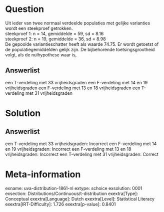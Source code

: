 Question
========

Uit ieder van twee normaal verdeelde populaties met gelijke varianties
wordt een steekproef getrokken.\
steekproef 1: n = 14, gemiddelde = 59, sd = 8.16\
steekproef 2: n = 19, gemiddelde = 36, sd = 8.98\
De gepoolde variantieschatter heeft als waarde 74.75. Er wordt getoetst
of de populatiegemiddelden gelijk zijn. De bijbehorende
toetsingsgrootheid volgt, als de nulhypothese waar is,

Answerlist
----------

een T-verdeling met 33 vrijheidsgraden
een F-verdeling met 14 en 19 vrijheidsgraden
een F-verdeling met 13 en 18 vrijheidsgraden
een T-verdeling met 31 vrijheidsgraden

Solution
========

Answerlist
----------

een T-verdeling met 33 vrijheidsgraden: Incorrect
een F-verdeling met 14 en 19 vrijheidsgraden: Incorrect
een F-verdeling met 13 en 18 vrijheidsgraden: Incorrect
een T-verdeling met 31 vrijheidsgraden: Correct

Meta-information
================
exname: uva-distribution-1861-nl
extype: schoice
exsolution: 0001
exsection: Distributions/Continuous/t-distribution
exextra[Type]: Conceptual
exextra[Language]: Dutch
exextra[Level]: Statistical Literacy
exextra[IRT-Difficulty]: 1.726
exextra[p-value]: 0.8401
